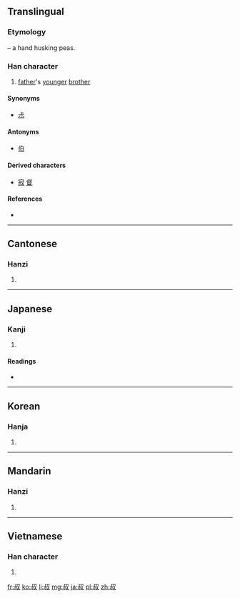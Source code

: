 ==Translingual==

===Etymology===
{{Han compound|又|t1=hand|尗|ls=psc|c1=s|c2=p}} – a hand husking peas.

===Han character===
{{Han char|rn=29|rad=又|as=06|sn=8|four=2794<sub>0</sub>|canj=卜火水 (YFE)|ids=⿰[[尗]][[又]]}}

# [[father]]'s [[younger]] [[brother]]

====Synonyms====
* [[尗]]

====Antonyms====
* [[伯]]

====Derived characters====
* [[寂]] [[督]]

====References====
* {{Han ref|kx=0165.420|dkj=03154|dj=0376.240|hdz=10396.010|uh=53D4|ud=21460|bh=A8FB|bd=43259}}

----

==Cantonese==

===Hanzi===
{{yue-hanzi|jyut=|y=suk1}}

# {{defn|lang=yue|sort=又06}}

----

==Japanese==

===Kanji===
{{ja-kanji|grade=c|rs=又06}}

# {{defn|lang=ja|sort=又06}}

====Readings====
* {{ja-readings|on=[[しゅく]] (shuku)|kun=[[おじ]] (oji)}}

----

==Korean==

===Hanja===
{{ko-hanja|hangeul=숙|rv=suk|mr=suk}}

# {{defn|lang=ko|sort=又06}}

----

==Mandarin==

===Hanzi===
{{cmn-hanzi|pin=[[shū]] ([[shu1]]), [[jià]] ([[jia4]]), [[xiá]] ([[xia2]])|wg=shu<sup>1</sup>, chia<sup>4</sup>, hsia<sup>2</sup>}}

# {{defn|lang=cmn|sort=又06}}

----

==Vietnamese==

===Han character===
{{vi-hantu|[[thúc]]|rs=又06}}

# {{defn|lang=vi|sort=又06}}

[[fr:叔]]
[[ko:叔]]
[[li:叔]]
[[mg:叔]]
[[ja:叔]]
[[pl:叔]]
[[zh:叔]]
